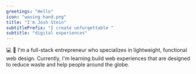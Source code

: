 ```yaml
---
greetings: "Hello"
icon: "waving-hand.png"
title: "I'm Josh Stein"
subtitlePrefix: "I create unforgettable "
subtitle: "digital experiences"
---
```


💻 💾 I'm a full-stack entrepreneur who specializes in lightweight, functional web design. Currently, I'm learning build web experiences that are designed to reduce waste and help people around the globe.